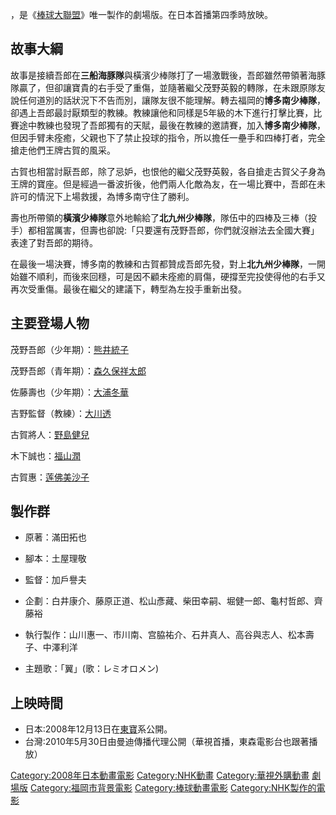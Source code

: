 {{Infobox animanga/Header2}}
{{Infobox animanga/Movie
|標題= 棒球大聯盟劇場版 友情的一球
|圖像= major-movielogo.jpg
|尺寸= 200px
|導演= [[加戶譽夫|加戶譽夫]]
|上映日= 2008年12月13日
|片長= 104分
|原案=
|原作= [[滿田拓也|滿田拓也]]《[[棒球大聯盟|棒球大聯盟]]》
|企畫=
|腳本= 土屋理敬
|分鏡= 加戶譽夫<br>榎本明廣
|演出= 榎本明廣<br>孫承希<br>長濱紀彥<br>髙橋秀彌<br>加戶譽夫
|人物設定= 高見明男<br>山岡信一<br>加藤初江
|作畫監督= 山岡信一<br>石川健朝<br>石原満<br>堀妙子<br>乗田拓茂<br>明珍宇作
|音樂= 中川幸太郎
|動畫製作= [[XEBEC|XEBEC]]
|製作= [[製作委員會方式|劇場版「棒球大聯盟」製作委員會]]
|代理發行= {{flagicon|Japan}} [[東寶|東寶]]<br>{{flagicon|Taiwan}} [[曼迪傳播|曼迪傳播]]
|Copyright= 2008 滿田拓也/小学馆·劇場版「棒球大聯盟」製作委員會
}}
{{Infobox animanga/Footerofja}}
{{日本作品|棒球大聯盟劇場版 友情的一球|劇場版MAJOR メジャー 友情の一球}}，是《[[棒球大聯盟|棒球大聯盟]]》唯一製作的劇場版。在日本首播第四季時放映。

==故事大綱==
故事是接續吾郎在'''三船海豚隊'''與橫濱少棒隊打了一場激戰後，吾郎雖然帶領著海豚隊贏了，但卻讓寶貴的右手受了重傷，並隨著繼父茂野英毅的轉隊，在未跟原隊友說任何道別的話狀況下不告而別，讓隊友很不能理解。轉去福岡的'''博多南少棒隊'''，卻遇上吾郎最討厭類型的教練。教練讓他和同樣是5年級的木下進行打擊比賽，比賽途中教練也發現了吾郎獨有的天賦，最後在教練的邀請賽，加入'''博多南少棒隊'''，但因手臂未痊癒，父親也下了禁止投球的指令，所以擔任一壘手和四棒打者，完全搶走他們王牌古賀的風采。

古賀也相當討厭吾郎，除了忌妒，也恨他的繼父茂野英毅，各自搶走古賀父子身為王牌的寶座。但是經過一番波折後，他們兩人化敵為友，在一場比賽中，吾郎在未許可的情況下上場救援，為博多南守住了勝利。

壽也所帶領的'''橫濱少棒隊'''意外地輸給了'''北九州少棒隊'''，隊伍中的四棒及三棒（投手）都相當厲害，但壽也卻說:「只要還有茂野吾郎，你們就沒辦法去全國大賽」表達了對吾郎的期待。

在最後一場決賽，博多南的教練和古賀都贊成吾郎先發，對上'''北九州少棒隊'''，一開始雖不順利，而後來回穩，可是因不顧未痊癒的肩傷，硬撐至完投使得他的右手又再次受重傷。最後在繼父的建議下，轉型為左投手重新出發。

==主要登場人物==
;茂野吾郎（少年期）：[[熊井統子|熊井統子]]

;茂野吾郎（青年期）：[[森久保祥太郎|森久保祥太郎]]

;佐藤壽也（少年期）：[[大浦冬華|大浦冬華]]

;吉野監督（教練）：[[大川透|大川透]]

;古賀將人：[[野島健兒|野島健兒]]

;木下誠也：[[福山潤|福山潤]]

;古賀惠：[[莲佛美沙子|莲佛美沙子]]

==製作群==
*原著：滿田拓也

*腳本：土屋理敬

*監督：加戶譽夫

*企劃：白井康介、藤原正道、松山彥藏、柴田幸嗣、堀健一郎、龜村哲郎、齊藤裕

*執行製作：山川惠一、市川南、宫脇祐介、石井真人、高谷與志人、松本壽子、中澤利洋

*主題歌：「翼」(歌：レミオロメン)

==上映時間==
*日本:2008年12月13日在[[東寶株式會社|東寶]]系公開。
*台灣:2010年5月30日由曼迪傳播代理公開（華視首播，東森電影台也跟著播放）
{{MAJOR}}
{{XEBEC}}
{{DEFAULTSORT:Gekizyouban Major yuuzyounoikkyu}}
[[Category:2008年日本動畫電影|Category:2008年日本動畫電影]]
[[Category:NHK動畫|Category:NHK動畫]]
[[Category:華視外購動畫|Category:華視外購動畫]]
[[Category:MAJOR|劇場版]]
[[Category:福岡市背景電影|Category:福岡市背景電影]]
[[Category:棒球動畫電影|Category:棒球動畫電影]]
[[Category:NHK製作的電影|Category:NHK製作的電影]]